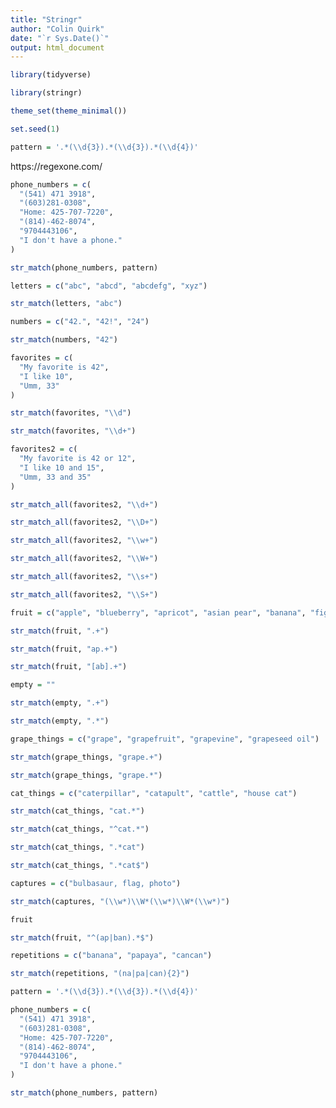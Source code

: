 ```yaml
---
title: "Stringr"
author: "Colin Quirk"
date: "`r Sys.Date()`"
output: html_document
---
```


```r
library(tidyverse)

library(stringr)

theme_set(theme_minimal())

set.seed(1)
```

```r
pattern = '.*(\\d{3}).*(\\d{3}).*(\\d{4})'
```

https://regexone.com/

```r
phone_numbers = c(
  "(541) 471 3918",
  "(603)281-0308",
  "Home: 425-707-7220",
  "(814)-462-8074",
  "9704443106",
  "I don't have a phone."
)
```

```r
str_match(phone_numbers, pattern)
```

```r
letters = c("abc", "abcd", "abcdefg", "xyz")

str_match(letters, "abc")
```

```r
numbers = c("42.", "42!", "24")

str_match(numbers, "42")
```

```r
favorites = c(
  "My favorite is 42",
  "I like 10",
  "Umm, 33"
)

str_match(favorites, "\\d")
```

```r
str_match(favorites, "\\d+")
```

```r
favorites2 = c(
  "My favorite is 42 or 12",
  "I like 10 and 15",
  "Umm, 33 and 35"
)

str_match_all(favorites2, "\\d+")
```

```r
str_match_all(favorites2, "\\D+")
```

```r
str_match_all(favorites2, "\\w+")
```

```r
str_match_all(favorites2, "\\W+")
```

```r
str_match_all(favorites2, "\\s+")
```

```r
str_match_all(favorites2, "\\S+")
```

```r
fruit = c("apple", "blueberry", "apricot", "asian pear", "banana", "fig")

str_match(fruit, ".+")
```

```r
str_match(fruit, "ap.+")
```

```r
str_match(fruit, "[ab].+")
```

```r
empty = ""

str_match(empty, ".+")
```

```r
str_match(empty, ".*")
```

```r
grape_things = c("grape", "grapefruit", "grapevine", "grapeseed oil")

str_match(grape_things, "grape.+")
```

```r
str_match(grape_things, "grape.*")
```

```r
cat_things = c("caterpillar", "catapult", "cattle", "house cat")

str_match(cat_things, "cat.*")
```

```r
str_match(cat_things, "^cat.*")
```

```r
str_match(cat_things, ".*cat")
```

```r
str_match(cat_things, ".*cat$")
```

```r
captures = c("bulbasaur, flag, photo")

str_match(captures, "(\\w*)\\W*(\\w*)\\W*(\\w*)")
```


```r
fruit
```

```r
str_match(fruit, "^(ap|ban).*$")
```

```r
repetitions = c("banana", "papaya", "cancan")

str_match(repetitions, "(na|pa|can){2}")
```

```r
pattern = '.*(\\d{3}).*(\\d{3}).*(\\d{4})'

phone_numbers = c(
  "(541) 471 3918",
  "(603)281-0308",
  "Home: 425-707-7220",
  "(814)-462-8074",
  "9704443106",
  "I don't have a phone."
)

str_match(phone_numbers, pattern)
```


